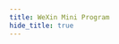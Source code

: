 ```yaml
---
title: WeXin Mini Program
hide_title: true
---
```



<FeatureIcon src={wexinMiniProgram} title="WeXin Mini Program" />
<LinkList
  data={[
    {
      title: "Configuration",
      link: "/docs/wexin-mini-program/configuration",
      src: wexinMiniProgram,
    },
    {
      title: "Custom Components",
      link: "/docs/wexin-mini-program/custom-components",
      src: wexinMiniProgram,
    },
    {
      title: "WXML",
      link: "/docs/wexin-mini-program/wxml",
      src: wexinMiniProgram,
    },
    {
      title: "WXSS",
      link: "/docs/wexin-mini-program/wxss",
      src: wexinMiniProgram,
    },
    {
      title: "API",
      link: "/docs/wexin-mini-program/api",
      src: wexinMiniProgram,
    },
    {
      title: "Solutions",
      link: "/docs/wexin-mini-program/solutions",
      src: wexinMiniProgram,
    },
  ]}
/>
<ReferenceList
  data={[
    {
      title: "WeXin Public Doc",
      subTitle: "Development",
      src: wexinMiniProgram,
      link: "https://developers.weixin.qq.com/miniprogram/en/dev/",
    },
  ]}
/>
